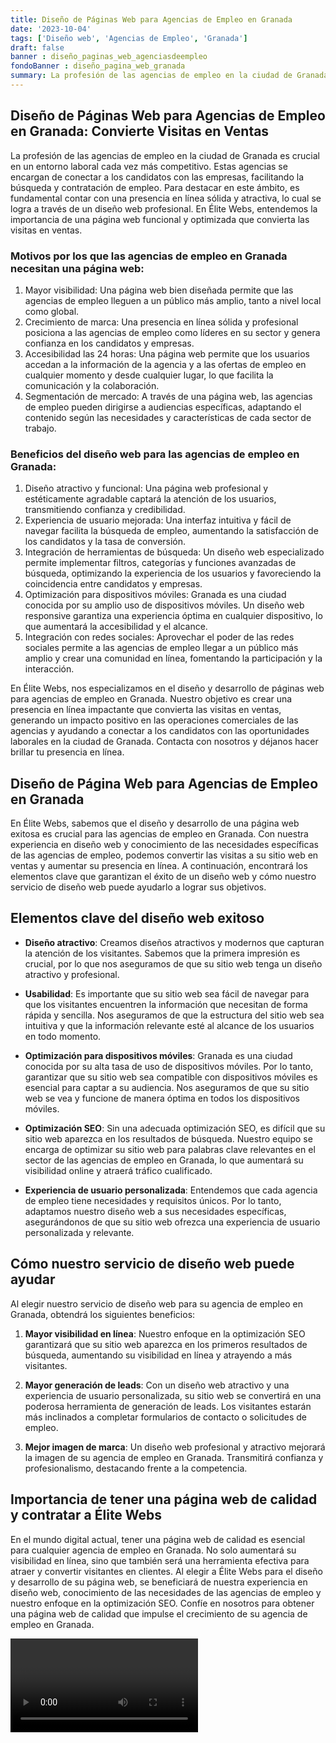 ```yaml
---
title: Diseño de Páginas Web para Agencias de Empleo en Granada
date: '2023-10-04'
tags: ['Diseño web', 'Agencias de Empleo', 'Granada']
draft: false
banner : diseño_paginas_web_agenciasdeempleo
fondoBanner : diseño_pagina_web_granada
summary: La profesión de las agencias de empleo en la ciudad de Granada es crucial en un entorno laboral cada vez más competitivo. Estas agencias se encargan de conectar a los candidatos con las empresas, facilitando la búsqueda y contratación de empleo. Para destacar en este ámbito, es fundamental contar con una presencia en línea sólida y atractiva, lo cual se logra a través de un diseño web profesional. En Élite Webs, entendemos la importancia de una página web funcional y optimizada que convierta las visitas en ventas.
---
```


## Diseño de Páginas Web para Agencias de Empleo en Granada: Convierte Visitas en Ventas

La profesión de las agencias de empleo en la ciudad de Granada es crucial en un entorno laboral cada vez más competitivo. Estas agencias se encargan de conectar a los candidatos con las empresas, facilitando la búsqueda y contratación de empleo. Para destacar en este ámbito, es fundamental contar con una presencia en línea sólida y atractiva, lo cual se logra a través de un diseño web profesional. En Élite Webs, entendemos la importancia de una página web funcional y optimizada que convierta las visitas en ventas.

### Motivos por los que las agencias de empleo en Granada necesitan una página web:

1. Mayor visibilidad: Una página web bien diseñada permite que las agencias de empleo lleguen a un público más amplio, tanto a nivel local como global.
2. Crecimiento de marca: Una presencia en línea sólida y profesional posiciona a las agencias de empleo como líderes en su sector y genera confianza en los candidatos y empresas.
3. Accesibilidad las 24 horas: Una página web permite que los usuarios accedan a la información de la agencia y a las ofertas de empleo en cualquier momento y desde cualquier lugar, lo que facilita la comunicación y la colaboración.
4. Segmentación de mercado: A través de una página web, las agencias de empleo pueden dirigirse a audiencias específicas, adaptando el contenido según las necesidades y características de cada sector de trabajo.

### Beneficios del diseño web para las agencias de empleo en Granada:

1. Diseño atractivo y funcional: Una página web profesional y estéticamente agradable captará la atención de los usuarios, transmitiendo confianza y credibilidad.
2. Experiencia de usuario mejorada: Una interfaz intuitiva y fácil de navegar facilita la búsqueda de empleo, aumentando la satisfacción de los candidatos y la tasa de conversión.
3. Integración de herramientas de búsqueda: Un diseño web especializado permite implementar filtros, categorías y funciones avanzadas de búsqueda, optimizando la experiencia de los usuarios y favoreciendo la coincidencia entre candidatos y empresas.
4. Optimización para dispositivos móviles: Granada es una ciudad conocida por su amplio uso de dispositivos móviles. Un diseño web responsive garantiza una experiencia óptima en cualquier dispositivo, lo que aumentará la accesibilidad y el alcance.
5. Integración con redes sociales: Aprovechar el poder de las redes sociales permite a las agencias de empleo llegar a un público más amplio y crear una comunidad en línea, fomentando la participación y la interacción.

En Élite Webs, nos especializamos en el diseño y desarrollo de páginas web para agencias de empleo en Granada. Nuestro objetivo es crear una presencia en línea impactante que convierta las visitas en ventas, generando un impacto positivo en las operaciones comerciales de las agencias y ayudando a conectar a los candidatos con las oportunidades laborales en la ciudad de Granada. Contacta con nosotros y déjanos hacer brillar tu presencia en línea.

<GifSeo />

<Cta />

## Diseño de Página Web para Agencias de Empleo en Granada

En Élite Webs, sabemos que el diseño y desarrollo de una página web exitosa es crucial para las agencias de empleo en Granada. Con nuestra experiencia en diseño web y conocimiento de las necesidades específicas de las agencias de empleo, podemos convertir las visitas a su sitio web en ventas y aumentar su presencia en línea. A continuación, encontrará los elementos clave que garantizan el éxito de un diseño web y cómo nuestro servicio de diseño web puede ayudarlo a lograr sus objetivos.

## Elementos clave del diseño web exitoso

- **Diseño atractivo**: Creamos diseños atractivos y modernos que capturan la atención de los visitantes. Sabemos que la primera impresión es crucial, por lo que nos aseguramos de que su sitio web tenga un diseño atractivo y profesional.

- **Usabilidad**: Es importante que su sitio web sea fácil de navegar para que los visitantes encuentren la información que necesitan de forma rápida y sencilla. Nos aseguramos de que la estructura del sitio web sea intuitiva y que la información relevante esté al alcance de los usuarios en todo momento.

- **Optimización para dispositivos móviles**: Granada es una ciudad conocida por su alta tasa de uso de dispositivos móviles. Por lo tanto, garantizar que su sitio web sea compatible con dispositivos móviles es esencial para captar a su audiencia. Nos aseguramos de que su sitio web se vea y funcione de manera óptima en todos los dispositivos móviles.

- **Optimización SEO**: Sin una adecuada optimización SEO, es difícil que su sitio web aparezca en los resultados de búsqueda. Nuestro equipo se encarga de optimizar su sitio web para palabras clave relevantes en el sector de las agencias de empleo en Granada, lo que aumentará su visibilidad online y atraerá tráfico cualificado.

- **Experiencia de usuario personalizada**: Entendemos que cada agencia de empleo tiene necesidades y requisitos únicos. Por lo tanto, adaptamos nuestro diseño web a sus necesidades específicas, asegurándonos de que su sitio web ofrezca una experiencia de usuario personalizada y relevante.

## Cómo nuestro servicio de diseño web puede ayudar

Al elegir nuestro servicio de diseño web para su agencia de empleo en Granada, obtendrá los siguientes beneficios:

1. **Mayor visibilidad en línea**: Nuestro enfoque en la optimización SEO garantizará que su sitio web aparezca en los primeros resultados de búsqueda, aumentando su visibilidad en línea y atrayendo a más visitantes.

2. **Mayor generación de leads**: Con un diseño web atractivo y una experiencia de usuario personalizada, su sitio web se convertirá en una poderosa herramienta de generación de leads. Los visitantes estarán más inclinados a completar formularios de contacto o solicitudes de empleo.

3. **Mejor imagen de marca**: Un diseño web profesional y atractivo mejorará la imagen de su agencia de empleo en Granada. Transmitirá confianza y profesionalismo, destacando frente a la competencia.

## Importancia de tener una página web de calidad y contratar a Élite Webs

En el mundo digital actual, tener una página web de calidad es esencial para cualquier agencia de empleo en Granada. No solo aumentará su visibilidad en línea, sino que también será una herramienta efectiva para atraer y convertir visitantes en clientes. Al elegir a Élite Webs para el diseño y desarrollo de su página web, se beneficiará de nuestra experiencia en diseño web, conocimiento de las necesidades de las agencias de empleo y nuestro enfoque en la optimización SEO. Confíe en nosotros para obtener una página web de calidad que impulse el crecimiento de su agencia de empleo en Granada.

<Video />

<CtaBot job='Agencias de Empleo' city='Granada'/>

<Gmaps query='Granada+españa+maps' />